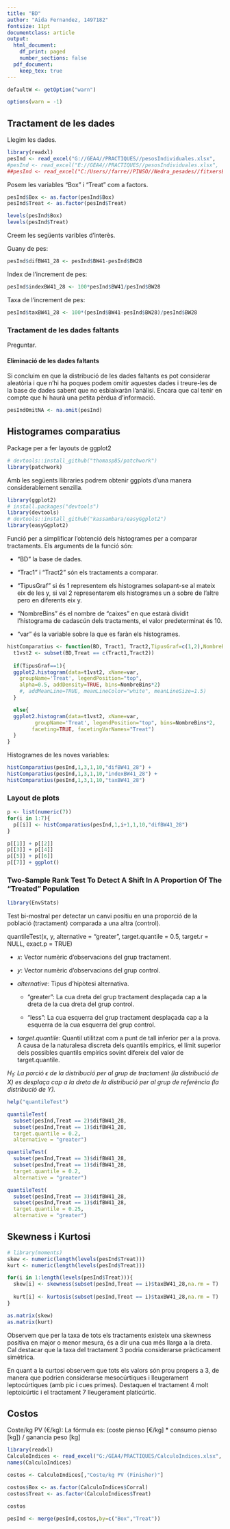 ```yaml
---
title: "BD"
author: "Aida Fernandez, 1497182"
fontsize: 11pt
documentclass: article
output:
  html_document:
    df_print: paged
    number_sections: false
  pdf_document: 
    keep_tex: true
---
```


```r
defaultW <- getOption("warn") 

options(warn = -1) 
```

## Tractament de les dades
Llegim les dades.
```r
library(readxl)
pesInd <- read_excel("G://GEA4//PRACTIQUES//pesosIndividuales.xlsx",                      range = "A1:D949")
#pesInd <- read_excel("E://GEA4//PRACTIQUES//pesosIndividuales.xlsx",                      range = "A1:D949")
##pesInd <- read_excel("C:/Users//farre//PINSO//Nedra_pesades//fitxersEnviats_Nedra_2oct2020//pesosIndividuales.xlsx",range = "A1:D949")
```


Posem les variables "Box" i "Treat" com a factors.
```r
pesInd$Box <- as.factor(pesInd$Box)
pesInd$Treat <- as.factor(pesInd$Treat)

levels(pesInd$Box)
levels(pesInd$Treat)
```


Creem les següents varibles d'interès.

Guany de pes:
```r
pesInd$difBW41_28 <- pesInd$BW41-pesInd$BW28
```

Index de l'increment de pes:
```r
pesInd$indexBW41_28 <- 100*pesInd$BW41/pesInd$BW28                   
```

Taxa de l'increment de pes:
```r
pesInd$taxBW41_28 <- 100*(pesInd$BW41-pesInd$BW28)/pesInd$BW28    
```



### Tractament de les dades faltants
Preguntar.


#### Eliminació de les dades faltants
Si concluim en que la distribució de les dades faltants es pot considerar aleatòria i que n'hi ha poques podem omitir aquestes dades i treure-les de la base de dades sabent que no esbiaixaràn l'anàlisi. Encara que cal tenir en compte que hi haurà una petita pèrdua d'informació.

```r
pesIndOmitNA <- na.omit(pesInd)
```


## Histogrames comparatius

Package per a fer layouts de ggplot2
```r
# devtools::install_github("thomasp85/patchwork")
library(patchwork)
```

Amb les següents llibraries podrem obtenir ggplots d'una manera considerablement senzilla.
```r
library(ggplot2)
# install.packages("devtools")
library(devtools)
# devtools::install_github("kassambara/easyGgplot2")
library(easyGgplot2)
```

Funció per a simplificar l'obtenció dels histogrames per a comparar tractaments.
Els arguments de la funció són:

  * "BD" la base de dades.
  
  * "Trac1" i "Tract2" són els tractaments a comparar.
  
  * "TipusGraf" si és 1 representem els histogrames solapant-se al mateix eix de les y,
               si val 2 representarem els histogrames un a sobre de l'altre pero en diferents eix y.
               
  * "NombreBins" és el nombre de "caixes" en que estarà dividit l'histograma de cadascún dels tractaments, el valor predeterminat és 10.
  
  * "var" és la variable sobre la que es faràn els histogrames.
 
```r
histComparatius <- function(BD, Tract1, Tract2,TipusGraf=c(1,2),NombreBins=10,var="BW41"){
  t1vst2 <- subset(BD,Treat == c(Tract1,Tract2))
  
  if(TipusGraf==1){
  ggplot2.histogram(data=t1vst2, xName=var,
    groupName='Treat', legendPosition="top",
    alpha=0.5, addDensity=TRUE, bins=NombreBins*2)
    #, addMeanLine=TRUE, meanLineColor="white", meanLineSize=1.5)
  }

  else{
  ggplot2.histogram(data=t1vst2, xName=var,
         groupName='Treat', legendPosition="top", bins=NombreBins*2,
        faceting=TRUE, facetingVarNames="Treat")
  }
}
```

Histogrames de les noves variables:
```r
histComparatius(pesInd,1,3,1,10,"difBW41_28") +
histComparatius(pesInd,1,3,1,10,"indexBW41_28") +
histComparatius(pesInd,1,3,1,10,"taxBW41_28")
```

### Layout de plots
```r
p <- list(numeric(7))
for(i in 1:7){
  p[[i]] <- histComparatius(pesInd,1,i+1,1,10,"difBW41_28")
}

p[[1]] + p[[2]]
p[[3]] + p[[4]]
p[[5]] + p[[6]]
p[[7]] + ggplot()
```


### Two-Sample Rank Test To Detect A Shift In A Proportion Of The "Treated" Population

```r
library(EnvStats)
```

Test bi-mostral per detectar un canvi positiu en una proporció de la població (tractament) comparada a una altra (control).

quantileTest(x, y, alternative = "greater", target.quantile = 0.5, 
    target.r = NULL, exact.p = TRUE)
    
  * $x$: Vector numèric d'observacions del grup tractament.
  
  * $y$: Vector numèric d'observacions del grup control.
  
  * $alternative$: Tipus d'hipòtesi alternativa.
  
      - "greater": La cua dreta del grup tractament desplaçada cap a la dreta de la cua dreta del grup control.
      
      - "less": La cua esquerra del grup tractament desplaçada cap a la esquerra de la cua esquerra del grup control.
  
  * $target.quantile$: Quantil utilitzat com a punt de tall inferior per a la prova. A causa de la naturalesa discreta dels quantils empírics, el límit superior dels possibles quantils empírics sovint difereix del valor de target.quantile.
  
_$H_1:$ La porció $\epsilon$ de la distribució per al grup de tractament (la distribució de X) es desplaça cap a la dreta de la distribució per al grup de referència (la distribució de Y)._


```r
help("quantileTest")

quantileTest(
  subset(pesInd,Treat == 2)$difBW41_28,
  subset(pesInd,Treat == 1)$difBW41_28,
  target.quantile = 0.2,
  alternative = "greater")

quantileTest(
  subset(pesInd,Treat == 3)$difBW41_28,
  subset(pesInd,Treat == 1)$difBW41_28,
  target.quantile = 0.2,
  alternative = "greater")

quantileTest(
  subset(pesInd,Treat == 3)$difBW41_28,
  subset(pesInd,Treat == 1)$difBW41_28,
  target.quantile = 0.25,
  alternative = "greater")

```


## Skewness i Kurtosi
```r
# library(moments)
skew <- numeric(length(levels(pesInd$Treat)))
kurt <- numeric(length(levels(pesInd$Treat)))

for(i in 1:length(levels(pesInd$Treat))){
  skew[i] <- skewness(subset(pesInd,Treat == i)$taxBW41_28,na.rm = T)
  
  kurt[i] <- kurtosis(subset(pesInd,Treat == i)$taxBW41_28,na.rm = T)
}

as.matrix(skew)
as.matrix(kurt)
```

Observem que per la taxa de tots els tractaments existeix una skewness positiva en major o menor mesura, és a dir una cua més llarga a la dreta. Cal destacar que la taxa del tractament 3 podria considerarse pràcticament simètrica.


En quant a la curtosi observem que tots els valors són prou propers a 3, de manera que podrien considerarse mesocúrtiques i lleugerament leptocúrtiques (amb pic i cues primes). Destaquen el tractament 4 molt leptoicúrtic i el tractament 7 lleugerament platicúrtic.



## Costos

Coste/kg PV (€/kg): La fórmula es: (coste pienso [€/kg] * consumo pienso [kg]) / ganancia peso [kg]

```r
library(readxl)
CalculoIndices <- read_excel("G:/GEA4/PRACTIQUES/CalculoIndices.xlsx",     sheet = "Coste_per PV (2)", range = "A13:Q93")
names(CalculoIndices)

costos <- CalculoIndices[,"Coste/kg PV (Finisher)"]

costos$Box <- as.factor(CalculoIndices$Corral)
costos$Treat <- as.factor(CalculoIndices$Treat)

costos

pesInd <- merge(pesInd,costos,by=c("Box","Treat"))
```

